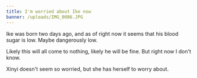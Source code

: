 ```yaml
---
title: I'm worried about Ike now
banner: /uploads/IMG_0086.JPG
---
```


Ike was born two days ago, and as of right now it seems that his blood sugar is low. Maybe dangerously low.

Likely this will all come to nothing, likely he will be fine. But right now I don't know.&#x20;

Xinyi doesn't seem so worried, but she has herself to worry about.
